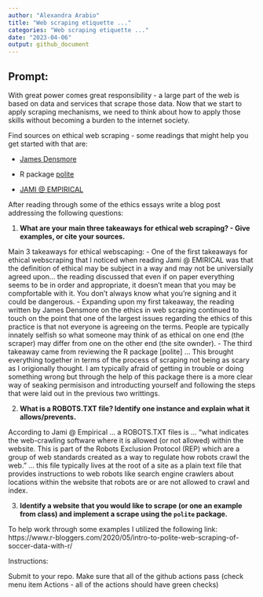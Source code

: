 ```yaml
---
author: "Alexandra Arabio"
title: "Web scraping etiquette ..."
categories: "Web scraping etiquette ..."
date: "2023-04-06"
output: github_document
---
```

 
## Prompt:

With great power comes great responsibility - a large part of the web is based on data and services that scrape those data. 
Now that we start to apply scraping mechanisms, we need to think about how to apply those skills without becoming a burden to the internet society.

Find sources on ethical web scraping - some readings that might help you get started with that are: 

  - [James Densmore](https://towardsdatascience.com/ethics-in-web-scraping-b96b18136f01)

  - R package [polite](https://github.com/dmi3kno/polite)

  - [JAMI @ EMPIRICAL](https://www.empiricaldata.org/dataladyblog/a-guide-to-ethical-web-scraping)


After reading through some of the ethics essays
write a blog post addressing the following questions: 

1. **What are your main three takeaways for ethical web scraping? - Give examples, or cite your sources.**

Main 3 takeaways for ethical webscaping: 
- One of the first takeaways for ethical webscraping that I noticed when reading Jami @ EMIRICAL was that the definition of ethical may be subject in a way and may not be universially agreed upon... the reading discussed that even if on paper everything seems to be in order and appropriate, it doesn't mean that you may be compfortable with it. You don't always know what you're signing and it could be dangerous. 
- Expanding upon my first takeaway, the reading written by James Densmore on the ethics in web scraping continued to touch on the point that one of the largest issues regarding the ethics of this practice is that not everyone is agreeing on the terms. People are typically innately selfish so what someone may think of as ethical on one end (the scraper) may differ from one on the other end (the site ownder).
- The third takeaway came from reviewing the R package [polite] ... This brought everything together in terms of the process of scraping not being as scary as I origionally thought. I am typically afraid of getting in trouble or doing something wrong but through the help of this package there is a more clear way of seaking permisison and introducting yourself and following the steps that were laid out in the previous two writtings. 


2. **What is a ROBOTS.TXT file? Identify one instance and explain what it allows/prevents.**

According to Jami @ Empirical ... a ROBOTS.TXT files is ... "what indicates the web-crawling software where it is allowed (or not allowed) within the website. This is part of the Robots Exclusion Protocol (REP) which are a group of web standards created as a way to regulate how robots crawl the web." ... this file typically lives at the root of a site as a plain text file that provides instructions to web robots like search engine crawlers about locations within the website that robots are or are not allowed to crawl and index. 

3. **Identify a website that you would like to scrape (or one an example from class) and implement a scrape using the `polite` package.**

To help work through some examples I utilized the following link: https://www.r-bloggers.com/2020/05/intro-to-polite-web-scraping-of-soccer-data-with-r/



Instructions:

Submit to your repo. Make sure that all of the github actions pass (check menu item Actions - all of the actions should have green checks)

